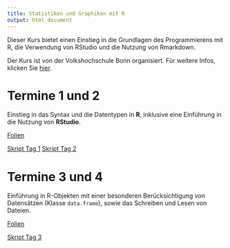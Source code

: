 ```yaml
---
title: Statistiken und Graphiken mit R
output: html_document
---
```


Dieser Kurs bietet einen Einstieg in die Grundlagen des Programmierens mit R,
die Verwendung von RStudio und die Nutzung von Rmarkdown.

Der Kurs ist von der Volkshochschule Bonn organisiert. Für weitere Infos,
klicken Sie
[hier](https://www.vhs-bonn.de/programm/beruf-it-und-digitales.html/kurs/484-C-F5725/t/statistik-und-graphiken-mit-r-einfuehrungskurs-2-x-woechentlich).

# Termine 1 und 2

Einstieg in das Syntax und die Datentypen in **R**, inklusive eine Einführung in
die Nutzung von **RStudio**.

[Folien](documents/FolienRKurs-12.pdf)

[Skript Tag 1](documents/Tag1.R)
[Skript Tag 2](documents/Tag2.R)

# Termine 3 und 4

Einführung in R-Objekten mit einer besonderen Berücksichtigung von Datensätzen
(Klasse `data.frame`), sowie das Schreiben und Lesen von Dateien.

[Folien](documents/FolienRKurs-34.pdf)


[Skript Tag 3](documents/Tag3.R)

<!--
[Skript Tag 4](documents/Tag4.R)

# Termine 5 und 6

Statistische Auswertungen von Datensätzen (Klasse `data.frame`) und
Erstellung von Graphiken (Plots). Dazu werden bewährte Verfahren für
Datenverwaltung diskutiert.

[Skript Tag 5](documents/Tag5.R)
[Skript Tag 6](documents/Tag6.R)

# Termine 7 und 8

Automatisieren von Skripte mittels Schleifen, Funktionen und Quellcode.
Erzeugung von Dokumenten mit den Paketen `knitr` und `rmarkdown`.

[Folien](documents/FolienRKurs-78.pdf)

[Skript Tag 7](documents/Tag7.R)
[Quellcode für Tag 7](documents/MeineFunktionen.R)

[Skript Tag 8](documents/Tag8.R)
[Dokument als Rmarkdown](documents/Statistik.Rmd)

-->
